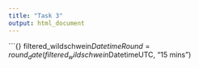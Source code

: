 ```yaml
---
title: "Task 3"
output: html_document
---
```


```{}
filtered_wildschwein$DatetimeRound = round_date(filtered_wildschwein$DatetimeUTC, "15 mins")

